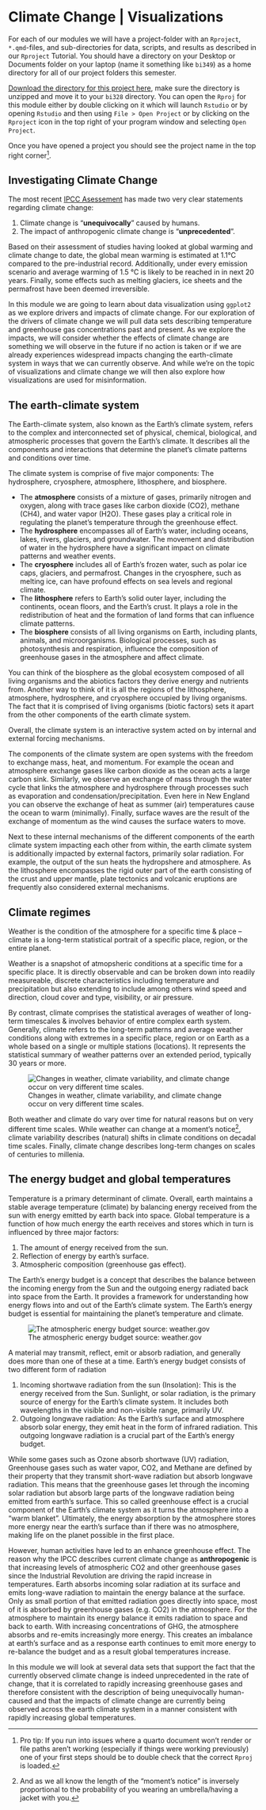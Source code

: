 # Climate Change | Visualizations {.unnumbered}

For each of our modules we will have a project-folder with an `Rproject`, `*.qmd`-files, and sub-directories for data, scripts, and results as described in our `Rproject` Tutorial. You should have a directory on your Desktop or Documents folder on your laptop (name it something like `bi349`) as a home directory for all of our project folders this semester. 

[Download the directory for this project here](https://drive.google.com/drive/folders/16TMHDkBq3OAVh1LtSJBQYfzUJ4GMA_iD?usp=sharing), make sure the directory is unzipped and move it to your `bi328` directory. You can open the `Rproj` for this module either by double clicking on it which will launch `Rstudio` or by opening `Rstudio` and then using `File > Open Project` or by clicking on the `Rproject` icon in the top right of your program window and selecting `Open Project`. 

Once you have opened a project you should see the project name in the top right corner^[Pro tip: If you run into issues where a quarto document won't render or file paths aren't working (especially if things were working previously) one of your first steps should be to double check that the correct `Rproj` is loaded.].


## Investigating Climate Change

The most recent [IPCC Asessement](https://www.ipcc.ch/assessment-report/ar6/) has made two very clear statements regarding climate change:

1. Climate change is “**unequivocally**” caused by humans.
2. The impact of anthropogenic climate change is “**unprecedented**”.

Based on their assessment of studies having looked at global warming and climate change to date, the global mean warming is estimated at 1.1°C compared to the pre-industrial record. Additionally, under every emission scenario and average warming of 1.5 °C is likely to be reached in in next 20 years. Finally, some effects such as melting glaciers, ice sheets and the permafrost have been deemed irreversible.

In this module we are going to learn about data visualization using `ggplot2` as we explore drivers and impacts of climate change. For our exploration of the drivers of climate change we will pull data sets describing temperature and greenhouse gas concentrations past and present. As we explore the impacts, we will consider whether the effects of climate change are something we will observe in the future if no action is taken or if we are already experiences widespread impacts changing the earth-climate system in ways that we can currently observe. And while we're on the topic of visualizations and climate change we will then also explore how visualizations are used for misinformation.


## The earth-climate system

The Earth-climate system, also known as the Earth's climate system, refers to the complex and interconnected set of physical, chemical, biological, and atmospheric processes that govern the Earth's climate. It describes all the components and interactions that determine the planet's climate patterns and conditions over time. 

The climate system is comprise of five major components: The hydrosphere, cryosphere, atmosphere, lithosphere, and biosphere.

* The **atmosphere** consists of a mixture of gases, primarily nitrogen and oxygen, along with trace gases like carbon dioxide (CO2), methane (CH4), and water vapor (H2O). These gases play a critical role in regulating the planet's temperature through the greenhouse effect.
* The **hydrosphere** encompasses all of Earth's water, including oceans, lakes, rivers, glaciers, and groundwater. The movement and distribution of water in the hydrosphere have a significant impact on climate patterns and weather events.
* The **cryosphere** includes all of Earth's frozen water, such as polar ice caps, glaciers, and permafrost. Changes in the cryosphere, such as melting ice, can have profound effects on sea levels and regional climate.
* The **lithosphere** refers to Earth's solid outer layer, including the continents, ocean floors, and the Earth's crust. It plays a role in the redistribution of heat and the formation of land forms that can influence climate patterns.
* The **biosphere** consists of all living organisms on Earth, including plants, animals, and microorganisms. Biological processes, such as photosynthesis and respiration, influence the composition of greenhouse gases in the atmosphere and affect climate.

You can think of the biosphere as the global ecosystem composed of all living organisms and the abiotics factors they derive energy and nutrients from. Another way to think of it is all the regions of the lithosphere, atmosphere, hydrosphere, and cryosphere occupied by living organisms. The fact that it is comprised of living organisms (biotic factors) sets it apart from the other components of the earth climate system.

Overall, the climate system is an interactive system acted on by internal and external forcing mechanisms.

The components of the climate system are open systems with the freedom to exchange mass, heat, and momentum. For example the ocean and atmosphere exchange gases like carbon dioxide as the ocean acts a large carbon sink. Similarly, we observe an exchange of mass through the water cycle that links the atmosphere and hydrosphere through processes such as evaporation and condensation/precipitation. Even here in New England you can observe the exchange of heat as summer (air) temperatures cause the ocean to warm (minimally). Finally, surface waves are the result of the exchange of momentum as the wind causes the surface waters to move.

Next to these internal mechanisms of the different components of the earth climate system impacting each other from within, the earth climate system is additionally impacted by external factors, primarily solar radiation. For example, the output of the sun heats the hydropshere and atmosphere. As the lithosphere encompasses the rigid outer part of the earth consisting of the crust and upper mantle, plate tectonics and volcanic eruptions are frequently also considered external mechanisms. 


## Climate regimes

Weather is the condition of the atmosphere for a specific time & place – climate is a long-term statistical portrait of a specific place, region, or the entire planet.

Weather is a snapshot of atmopsheric conditions at a specific time for a specific place. It is directly observable and can be broken down into readily measureable, discrete characteristics including temperature and precipitation but also extending to include among others wind speed and direction, cloud cover and type, visibility, or air pressure.

By contrast, climate comprises the statistical averages of weather of long-term timescales & involves behavior of entire complex earth system. Generally, climate refers to the long-term patterns and average weather conditions along with extremes in a specific place, region or on Earth as a whole based on a single or multiple stations (locations). It represents the statistical summary of weather patterns over an extended period, typically 30 years or more.

![Changes in weather, climate variability, and climate change occur on very different time scales.](images/clim-variability.png)

Both weather and climate do vary over time for natural reasons but on very different time scales. While weather can change at a moment's notice^[And as we all know the length of the "moment's notice" is inversely proportional to the probability of you wearing an umbrella/having a jacket with you.], climate variability describes (natural) shifts in climate conditions on decadal time scales. Finally, climate change describes long-term changes on scales of centuries to millenia.


## The energy budget and global temperatures

Temperature is a primary determinant of climate. Overall, earth maintains a stable average temperature (climate) by balancing energy received from the sun with energy emitted by earth back into space. Global temperature is a function of how much energy the earth receives and stores which in turn is influenced by three major factors:

1. The amount of energy received from the sun.
2. Reflection of energy by earth's surface.
3. Atmospheric composition (greenhouse gas effect).

The Earth's energy budget is a concept that describes the balance between the incoming energy from the Sun and the outgoing energy radiated back into space from the Earth. It provides a framework for understanding how energy flows into and out of the Earth's climate system. The Earth's energy budget is essential for maintaining the planet's temperature and climate.


![The atmospheric energy budget source: weather.gov](images/energy_balance.jpg)

A material may transmit, reflect, emit or absorb radiation, and generally does more than one of these at a time. Earth's energy budget consists of two different form of radiation

1. Incoming shortwave radiation from the sun (Insolation): This is the energy received from the Sun. Sunlight, or solar radiation, is the primary source of energy for the Earth's climate system. It includes both wavelengths in the visible and non-visible range, primarily UV.
2. Outgoing longwave radiation: As the Earth's surface and atmosphere absorb solar energy, they emit heat in the form of infrared radiation. This outgoing longwave radiation is a crucial part of the Earth's energy budget.

While some gases such as Ozone absorb shortwave (UV) radiation, Greenhouse gases such as water vapor, CO2, and Methane are defined by their property that they transmit short-wave radiation but absorb longwave radiation. This means that the greenhouse gases let through the incoming solar radiation but absorb large parts of the longwave radiation being emitted from earth's surface. This so called greenhouse effect is a crucial component of the Earth's climate system as it turns the atmosphere into a "warm blanket". Ultimately, the energy absorption by the atmosphere stores more energy near the earth's surface than if there was no atmosphere, making life on the planet possible in the first place.

However, human activities have led to an enhance greenhouse effect. The reason why the IPCC describes current climate change as **anthropogenic** is that increasing levels of atmospheric CO2 and other greenhouse gases since the Industrial Revolution are driving the rapid increase in temperatures. Earth absorbs incoming solar radiation at its surface and emits long-wave radiation to maintain the energy balance at the surface. Only as small portion of that emitted radiation goes directly into space, most of it is absorbed by greenhouse gases (e.g. CO2) in the atmosphere. For the atmosphere to maintain its energy balance it emits radiation to space and back to earth. With increasing concentrations of GHG, the atmosphere absorbs and re-emits increasingly more energy. This creates an imbalance at earth's surface and as a response earth continues to emit more energy to re-balance the budget and as a result global temperatures increase.

In this module we will look at several data sets that support the fact that the currently observed climate change is indeed unprecedented in the rate of change, that it is correlated to rapidly increasing greenhouse gases and therefore consistent with the description of being unequivocally human-caused and that the impacts of climate change are currently being observed across the earth climate system in a manner consistent with rapidly increasing global temperatures.
